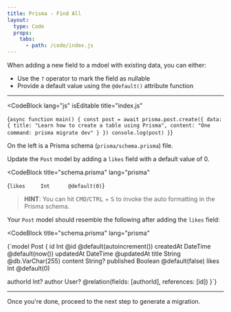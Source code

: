 ```yaml
---
title: Prisma - Find All
layout:
  type: Code
  props:
    tabs:
      - path: /code/index.js
---
```


When adding a new field to a mdoel with existing data, you can either:

- Use the `?` operator to mark the field as nullable
- Provide a default value using the `@default()` attribute function

---


<CodeBlock 
  lang="js"
  isEditable
  title="index.js"
>
{`async function main() {
  const post = await prisma.post.create({
    data: {
      title: "Learn how to create a table using Prisma",
      content: "One command: prisma migrate dev"
    }
  })
  console.log(post)
}`}
</CodeBlock>



<TerminalCommand
  rootdir="/code"
  cmd="node index.js"
/>



On the left is a Prisma schema (`prisma/schema.prisma`) file.

<Check checkID="Add likes column">

Update the `Post` model by adding a `likes` field with a default value of 0.

<CodeBlock
  title="schema.prisma"
  lang="prisma"
>
{`likes     Int      @default(0)`}
</CodeBlock>

> **HINT**: You can hit <kbd>CMD</kbd>/<kbd>CTRL</kbd> + <kbd>S</kbd> to invoke the auto formatting in the  Prisma schema.

Your `Post` model should resemble the following after adding the `likes` field:

<CodeBlock
  title="schema.prisma"
  lang="prisma"
>
{`model Post {
  id        Int      @id @default(autoincrement())
  createdAt DateTime @default(now())
  updatedAt DateTime @updatedAt
  title     String   @db.VarChar(255)
  content   String?
  published Boolean  @default(false)
  likes     Int      @default(0)

  authorId  Int?
  author    User?     @relation(fields: [authorId], references: [id])
}`}
</CodeBlock>




</Check>

---

Once you're done, proceed to the next step to generate a migration.